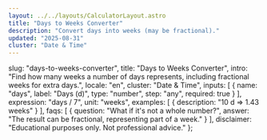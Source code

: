 ```yaml
---
layout: ../../layouts/CalculatorLayout.astro
title: "Days to Weeks Converter"
description: "Convert days into weeks (may be fractional)."
updated: "2025-08-31"
cluster: "Date & Time"
---
```



  slug: "days-to-weeks-converter",
  title: "Days to Weeks Converter",
  intro: "Find how many weeks a number of days represents, including fractional weeks for extra days.",
  locale: "en",
  cluster: "Date & Time",
  inputs: [
    { name: "days", label: "Days (d)", type: "number", step: "any", required: true }
  ],
  expression: "days / 7",
  unit: "weeks",
  examples: [
    { description: "10 d ⇒ 1.43 weeks" }
  ],
  faqs: [
    { question: "What if it's not a whole number?", answer: "The result can be fractional, representing part of a week." }
  ],
  disclaimer: "Educational purposes only. Not professional advice."
};

<Calculator schema={schema} />
